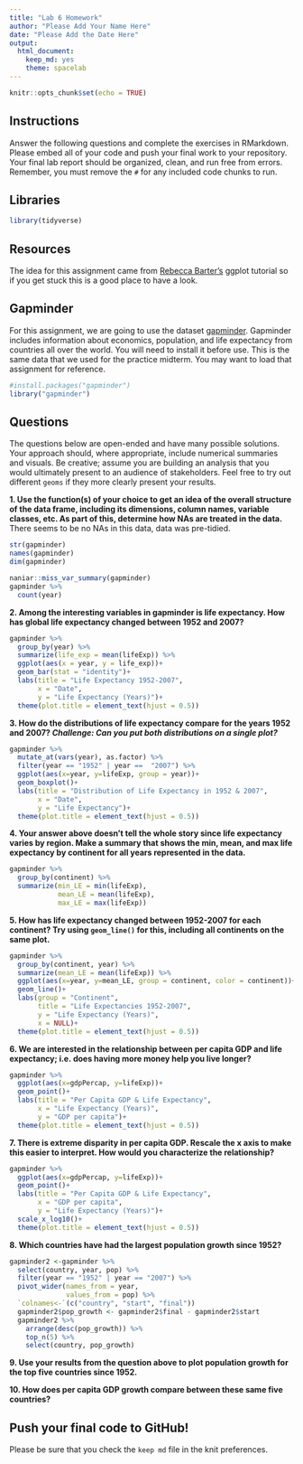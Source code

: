 ```yaml
---
title: "Lab 6 Homework"
author: "Please Add Your Name Here"
date: "Please Add the Date Here"
output:
  html_document: 
    keep_md: yes
    theme: spacelab
---
```


```r
knitr::opts_chunk$set(echo = TRUE)
```

## Instructions
Answer the following questions and complete the exercises in RMarkdown. Please embed all of your code and push your final work to your repository. Your final lab report should be organized, clean, and run free from errors. Remember, you must remove the `#` for any included code chunks to run.  

## Libraries
```r
library(tidyverse)
```

## Resources
The idea for this assignment came from [Rebecca Barter's](http://www.rebeccabarter.com/blog/2017-11-17-ggplot2_tutorial/) ggplot tutorial so if you get stuck this is a good place to have a look.  

## Gapminder
For this assignment, we are going to use the dataset [gapminder](https://cran.r-project.org/web/packages/gapminder/index.html). Gapminder includes information about economics, population, and life expectancy from countries all over the world. You will need to install it before use. This is the same data that we used for the practice midterm. You may want to load that assignment for reference.  
```r
#install.packages("gapminder")
library("gapminder")
```

## Questions
The questions below are open-ended and have many possible solutions. Your approach should, where appropriate, include numerical summaries and visuals. Be creative; assume you are building an analysis that you would ultimately present to an audience of stakeholders. Feel free to try out different `geoms` if they more clearly present your results.  

**1. Use the function(s) of your choice to get an idea of the overall structure of the data frame, including its dimensions, column names, variable classes, etc. As part of this, determine how NAs are treated in the data.**  
There seems to be no NAs in this data, data was pre-tidied.
```r
str(gapminder)
names(gapminder)
dim(gapminder)
```
```r
naniar::miss_var_summary(gapminder)
gapminder %>% 
  count(year)
```


**2. Among the interesting variables in gapminder is life expectancy. How has global life expectancy changed between 1952 and 2007?**
```r
gapminder %>% 
  group_by(year) %>% 
  summarize(life_exp = mean(lifeExp)) %>% 
  ggplot(aes(x = year, y = life_exp))+
  geom_bar(stat = "identity")+
  labs(title = "Life Expectancy 1952-2007",
       x = "Date",
       y = "Life Expectancy (Years)")+
  theme(plot.title = element_text(hjust = 0.5))
```


**3. How do the distributions of life expectancy compare for the years 1952 and 2007? _Challenge: Can you put both distributions on a single plot?_**
```r
gapminder %>% 
  mutate_at(vars(year), as.factor) %>% 
  filter(year == "1952" | year ==  "2007") %>% 
  ggplot(aes(x=year, y=lifeExp, group = year))+
  geom_boxplot()+
  labs(title = "Distribution of Life Expectancy in 1952 & 2007",
       x = "Date",
       y = "Life Expectancy")+
  theme(plot.title = element_text(hjust = 0.5))
```


**4. Your answer above doesn't tell the whole story since life expectancy varies by region. Make a summary that shows the min, mean, and max life expectancy by continent for all years represented in the data.**
```r
gapminder %>% 
  group_by(continent) %>% 
  summarize(min_LE = min(lifeExp),
            mean_LE = mean(lifeExp),
            max_LE = max(lifeExp))
```


**5. How has life expectancy changed between 1952-2007 for each continent? Try using `geom_line()` for this, including all continents on the same  plot.**
```r
gapminder %>% 
  group_by(continent, year) %>% 
  summarize(mean_LE = mean(lifeExp)) %>% 
  ggplot(aes(x=year, y=mean_LE, group = continent, color = continent))+
  geom_line()+
  labs(group = "Continent",
       title = "Life Expectancies 1952-2007",
       y = "Life Expectancy (Years)",
       x = NULL)+
  theme(plot.title = element_text(hjust = 0.5))
```


**6. We are interested in the relationship between per capita GDP and life expectancy; i.e. does having more money help you live longer?**
```r
gapminder %>% 
  ggplot(aes(x=gdpPercap, y=lifeExp))+
  geom_point()+
  labs(title = "Per Capita GDP & Life Expectancy",
       x = "Life Expectancy (Years)",
       y = "GDP per capita")+
  theme(plot.title = element_text(hjust = 0.5))
```


**7. There is extreme disparity in per capita GDP. Rescale the x axis to make this easier to interpret. How would you characterize the relationship?**

```r
gapminder %>% 
  ggplot(aes(x=gdpPercap, y=lifeExp))+
  geom_point()+
  labs(title = "Per Capita GDP & Life Expectancy",
       x = "GDP per capita",
       y = "Life Expectancy (Years)")+
  scale_x_log10()+
  theme(plot.title = element_text(hjust = 0.5))
```


**8. Which countries have had the largest population growth since 1952?**
```r
gapminder2 <-gapminder %>% 
  select(country, year, pop) %>% 
  filter(year == "1952" | year == "2007") %>% 
  pivot_wider(names_from = year,
              values_from = pop) %>% 
  `colnames<-`(c("country", "start", "final"))
  gapminder2$pop_growth <- gapminder2$final - gapminder2$start
  gapminder2 %>% 
    arrange(desc(pop_growth)) %>% 
    top_n(5) %>% 
    select(country, pop_growth)
```


**9. Use your results from the question above to plot population growth for the top five countries since 1952.**


**10. How does per capita GDP growth compare between these same five countries?**


## Push your final code to GitHub!
Please be sure that you check the `keep md` file in the knit preferences. 